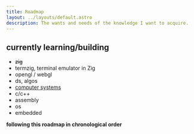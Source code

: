 ```yaml
---
title: Roadmap
layout: ../layouts/default.astro
description: The wants and needs of the knowledge I want to acquire.
---
```


## currently learning/building

- ~~zig~~
- termzig, terminal emulator in Zig
- opengl / webgl
- ds, algos
- [computer systems](https://www.goodreads.com/book/show/829182.Computer_Systems)
- c/c++
- assembly
- os
- embedded

__following this roadmap in chronological order__
